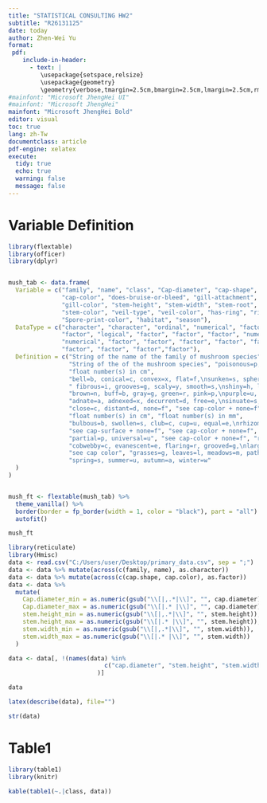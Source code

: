 ```yaml
---
title: "STATISTICAL CONSULTING HW2"
subtitle: "R26131125"
date: today
author: Zhen-Wei Yu
format:
 pdf:
    include-in-header:
      - text: |
         \usepackage{setspace,relsize}
         \usepackage{geometry}
         \geometry{verbose,tmargin=2.5cm,bmargin=2.5cm,lmargin=2.5cm,rmargin=2.5cm}
#mainfont: "Microsoft JhengHei UI"
#mainfont: "Microsoft JhengHei"
mainfont: "Microsoft JhengHei Bold"
editor: visual
toc: true
lang: zh-Tw
documentclass: article
pdf-engine: xelatex
execute:
  tidy: true
  echo: true
  warning: false
  message: false
---
```


# Variable Definition

```r

library(flextable)
library(officer)
library(dplyr)


mush_tab <- data.frame(
  Variable = c("family", "name", "class", "Cap-diameter", "cap-shape", "Cap-surface",
               "cap-color", "does-bruise-or-bleed", "gill-attachment", "gill-spacing",
               "gill-color", "stem-height", "stem-width", "stem-root", "stem-surface",
               "stem-color", "veil-type", "veil-color", "has-ring", "ring-type",
               "Spore-print-color", "habitat", "season"),
  DataType = c("character", "character", "ordinal", "numerical", "factor", "factor",
               "factor", "logical", "factor", "factor", "factor", "numerical",
               "numerical", "factor", "factor", "factor", "factor", "factor", "logical",
               "factor", "factor", "factor","factor"),
  Definition = c("String of the name of the family of mushroom species",
                 "String of the of the mushroom species", "poisonous=p, edibile=e",
                 "float number(s) in cm",
                 "bell=b, conical=c, convex=x, flat=f,\nsunken=s, spherical=p, others=o",
                 " fibrous=i, grooves=g, scaly=y, smooth=s,\nshiny=h, leathery=l, silky=k, sticky=t, wrinkled=w, fleshy=e",
                 "brown=n, buff=b, gray=g, green=r, pink=p,\npurple=u, red=e, white=w, yellow=y, blue=l,orange=o,\n black=k", "bruises-or-bleeding=t,no=f",
                 "adnate=a, adnexed=x, decurrent=d, free=e,\nsinuate=s, pores=p, none=f, unknown=?",
                 "close=c, distant=d, none=f", "see cap-color + none=f",
                 "float number(s) in cm", "float number(s) in mm",
                 "bulbous=b, swollen=s, club=c, cup=u, equal=e,\nrhizomorphs=z, rooted=r",
                 "see cap-surface + none=f", "see cap-color + none=f",
                 "partial=p, universal=u", "see cap-color + none=f", "ring=t, none=f",
                 "cobwebby=c, evanescent=e, flaring=r, grooved=g,\nlarge=l, pendant=p, sheathing=s, zone=z, scaly=y,\n movable=m, none=f, unknown=?",
                 "see cap color", "grasses=g, leaves=l, meadows=m, paths=p, heaths=h,\nurban=u, waste=w, woods=d",
                 "spring=s, summer=u, autumn=a, winter=w"
  )
)


mush_ft <- flextable(mush_tab) %>%
  theme_vanilla() %>%
  border(border = fp_border(width = 1, color = "black"), part = "all") %>%
  autofit()

mush_ft
```

```r
  
library(reticulate)
library(Hmisc)
data <- read.csv("C:/Users/user/Desktop/primary_data.csv", sep = ";")
data <- data %>% mutate(across(c(family, name), as.character))
data <- data %>% mutate(across(c(cap.shape, cap.color), as.factor))
data <- data %>%
  mutate(
    Cap.diameter_min = as.numeric(gsub("\\[|,.*|\\]", "", cap.diameter)),
    Cap.diameter_max = as.numeric(gsub("\\[|.* |\\]", "", cap.diameter)),
    stem.height_min = as.numeric(gsub("\\[|,.*|\\]", "", stem.height)),
    stem.height_max = as.numeric(gsub("\\[|.* |\\]", "", stem.height)),
    stem.width_min = as.numeric(gsub("\\[|,.*|\\]", "", stem.width)),
    stem.width_max = as.numeric(gsub("\\[|.* |\\]", "", stem.width))
  )

data <- data[, !(names(data) %in% 
                           c("cap.diameter", "stem.height", "stem.width")
                         )]

data
```

```r

latex(describe(data), file="")

```

```r
str(data)

```



# Table1

```r

library(table1)
library(knitr)

kable(table1(~.|class, data))

```
